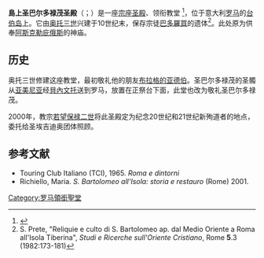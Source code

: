 {{Infobox religious building
| building_name=島上圣巴尔多禄茂圣殿 <br/> <small>Basilica di San Bartolomeo all'Isola {{it icon}}<br/>Basilica S. Bartholomaei in Insula {{la icon}}</small>
|infobox_width=310px
| image= Roma-san bartolomeo all'isola.jpg
| caption=
| location= {{flagicon|Italy}} 意大利[[罗马|罗马]]
| geo = {{coord|41|53|25|N|12|28|42|E|type:landmark_region:IT_scale:10000|display=inline,title}}
| religious_affiliation=[[罗马天主教|罗马天主教]]
| rite= 拜占庭礼
| province=
| district=
| consecration_year= 10世纪
| status=宗座圣殿
| leadership=
| website={{url|www.sanbartolomeo.org}}
| architect=
| architecture_type= [[教堂|教堂]]
| architecture_style= 
| specifications=yes
| facade_direction= 西北
| groundbreaking=
| year_completed=
| construction_cost=
| capacity=
| length=  {{convert|45|m|ft}}
| width= {{convert|22|m|ft}}
| width_nave={{convert|12|m|ft}}
| height_max=
| materials=
}}
'''島上圣巴尔多禄茂圣殿'''（{{lang-la|Basilica S. Bartholomaei in Insula}}；{{lang-it|Basilica di San Bartolomeo all'Isola}}）是一座[[宗座圣殿|宗座圣殿]]、领衔教堂 <ref>{{cite web|title=Santa Balbina (Cardinal Titular Church)|url=http://www.catholic-hierarchy.org/diocese/d1b05.html|publisher=Catholic-hierarchy.org|access-date=2012-09-17|archive-date=2021-02-19|archive-url=https://web.archive.org/web/20210219173831/http://www.catholic-hierarchy.org/diocese/d1b05.html|dead-url=no}}</ref>，位于意大利[[罗马|罗马]]的[[台伯岛|台伯岛]]上。它由[[奥托三世_(神圣罗马帝国)|奥托三世]]兴建于10世纪末，保存宗徒[[巴多羅買|巴多羅買]]的遗体<ref>S. Prete, "Reliquie e culto di S. Bartolomeo ap. dal Medio Oriente a Roma all'Isola Tiberina", ''Studi e Ricerche sull'Oriente Cristiano'', Rome '''5'''.3 (1982:173-181)</ref>。此处原为供奉[[阿斯克勒庇俄斯|阿斯克勒庇俄斯]]的神庙。

== 历史 ==
奥托三世修建这座教堂，最初敬礼他的朋友[[布拉格的亚德伯|布拉格的亚德伯]]。圣巴尔多禄茂的圣髑从[[亚美尼亚|亚美尼亚]]经[[貝內文托|貝內文托]]送到罗马，放置在正祭台下面，此堂也改为敬礼圣巴尔多禄茂。

2000年，教宗[[若望保禄二世|若望保禄二世]]将此圣殿定为纪念20世纪和21世纪新殉道者的地点，委托给圣埃吉迪奥团体照顾。

== 参考文献 ==
{{Reflist}}
* Touring Club Italiano (TCI), 1965. ''Roma e dintorni''
* Richiello, Maria. ''S. Bartolomeo all'Isola: storia e restauro'' (Rome) 2001.
{{Commons|San Bartolomeo all'Isola}}

{{Authority control}}
{{DEFAULTSORT:San Bartolomeo All'isola}}
[[Category:罗马領銜聖堂|Category:罗马領銜聖堂]]
